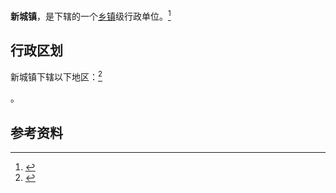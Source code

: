 {{中国乡级行政区|14/06/23/100/000}}

'''新城镇'''，是{{PRC admin/fullname|14/06/23/100/000|3}}下辖的一个[[乡镇|乡镇]]级行政单位。<ref>{{PRC admin/ref sgc|{{PRC admin/parent|14/06/23/100/000}}}}</ref>

== 行政区划 ==

新城镇下辖以下地区：<ref>{{PRC admin/ref sgc|14/06/23/100/000}}</ref>

{{PRC admin/children|14/06/23/100/000}}。

== 参考资料 ==

{{reflist}}

{{行政区划小作品}}
{{PRC admin/navcat|14/06/23/100/000}}